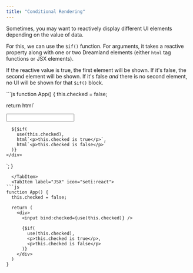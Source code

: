 ```yaml
---
title: "Conditional Rendering"
---
```


Sometimes, you may want to reactively display different UI elements depending on the value of data.

For this, we can use the `$if()` function. For arguments, it takes a reactive property along with one or two Dreamland elements (either `html` tag functions or JSX elements).

If the reactive value is true, the first element will be shown. If it's false, the second element will be shown. If it's false _and_ there is no second element, no UI will be shown for that `$if()` block.


<Tabs syncKey="language">
  <TabItem label="JavaScript" icon="seti:javascript">
```js
function App() {
  this.checked = false;

  return html`
    <div>
      <input bind:checked=${use(this.checked)} />

      ${$if(
        use(this.checked), 
        html`<p>this.checked is true</p>`,
        html`<p>this.checked is false</p>`
      )}
    </div>
  `;
}
```
  </TabItem>
  <TabItem label="JSX" icon="seti:react">
```js
function App() {
  this.checked = false;

  return (
    <div>
      <input bind:checked={use(this.checked)} />

      {$if(
        use(this.checked), 
        <p>this.checked is true</p>,
        <p>this.checked is false</p>
      )}
    </div>
  )
}
```
  </TabItem>
</Tabs>
